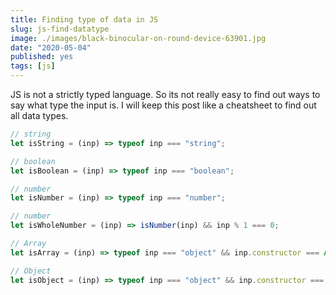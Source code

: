 ```yaml
---
title: Finding type of data in JS
slug: js-find-datatype
image: ./images/black-binocular-on-round-device-63901.jpg
date: "2020-05-04"
published: yes
tags: [js]
---
```



JS is not a strictly typed language. So its not really easy to find out ways to say what type the input is. I will keep this post like a cheatsheet to find out all data types.

<CodeDivWrapper>

<Highlight>

```js
// string
let isString = (inp) => typeof inp === "string";

// boolean
let isBoolean = (inp) => typeof inp === "boolean";

// number
let isNumber = (inp) => typeof inp === "number";

// number
let isWholeNumber = (inp) => isNumber(inp) && inp % 1 === 0;

// Array
let isArray = (inp) => typeof inp === "object" && inp.constructor === Array;

// Object
let isObject = (inp) => typeof inp === "object" && inp.constructor === Object;
```

</Highlight>

</CodeDivWrapper>
